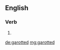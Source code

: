 ==English==

===Verb===
{{head|en|verb form}}

# {{en-past of|garotte}}

[[de:garotted]]
[[mg:garotted]]